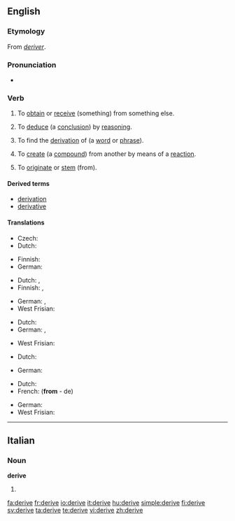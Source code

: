 ==English==

===Etymology===
From {{OF.}} ''[[deriver]]''.

===Pronunciation===
* {{audio|en-us-derive.ogg|Audio (US)}}

===Verb===
{{en-verb|deriv|ing}}
{{rfex}}

# {{context|transitive}} To [[obtain]] or [[receive]] (something) from something else.
# {{context|transitive|logic}} To [[deduce]] (a [[conclusion]]) by [[reasoning]].
# {{context|transitive|linguistics}} To find the [[derivation]] of (a [[word]] or [[phrase]]).
# {{context|transitive|chemistry}} To [[create]] (a [[compound]]) from another by means of a [[reaction]].
# {{context|intransitive}} To [[originate]] or [[stem]] (from).

====Derived terms====
* [[derivation]]
* [[derivative]]

====Translations====
{{trans-top|obtain (something) from something else}}
* Czech: {{t-|cs|odvodit}}
* Dutch: {{t+|nl|afleiden}}
{{trans-mid}}
* Finnish: {{t+|fi|johtaa}}
* German: {{t+|de|erlangen}}
{{trans-bottom}}

{{trans-top|deduce (a conclusion) by reasoning}}
* Dutch: {{t+|nl|afleiden}}, {{t|nl|deduceren}}
* Finnish: {{t+|fi|johtaa}}, {{t-|fi|päätellä}}
{{trans-mid}}
* German: {{t+|de|herleiten}}, {{t+|de|ableiten}}
* West Frisian: {{t|fy|ôfliede}}
{{trans-bottom}}

{{trans-top|find the derivation of (a word or phrase)}}
* Dutch: {{t+|nl|afleiden}}
* German: {{t+|de|herleiten}}, {{t+|de|ableiten}}
{{trans-mid}}
* West Frisian: {{t|fy|ôfliede}}
{{trans-bottom}}

{{trans-top|create (a compound) from another by means of a reaction}}
* Dutch: {{t+|nl|afleiden}}
{{trans-mid}}
* German: {{t+|de|ableiten}}
{{trans-bottom}}

{{trans-top|originate (from)}}
* Dutch: {{t-|nl|ontstaan}}
* French: {{t+|fr|dériver}} ('''from''' - de)
{{trans-mid}}
* German: {{t+|de|abstammen}}
* West Frisian: {{t|fy|ôfstamje}}
{{trans-bottom}}

----

==Italian==

===Noun===
'''derive''' {{f}} {{plural}}

# {{plural of|deriva|lang=Italian}}

[[fa:derive]]
[[fr:derive]]
[[io:derive]]
[[it:derive]]
[[hu:derive]]
[[simple:derive]]
[[fi:derive]]
[[sv:derive]]
[[ta:derive]]
[[te:derive]]
[[vi:derive]]
[[zh:derive]]